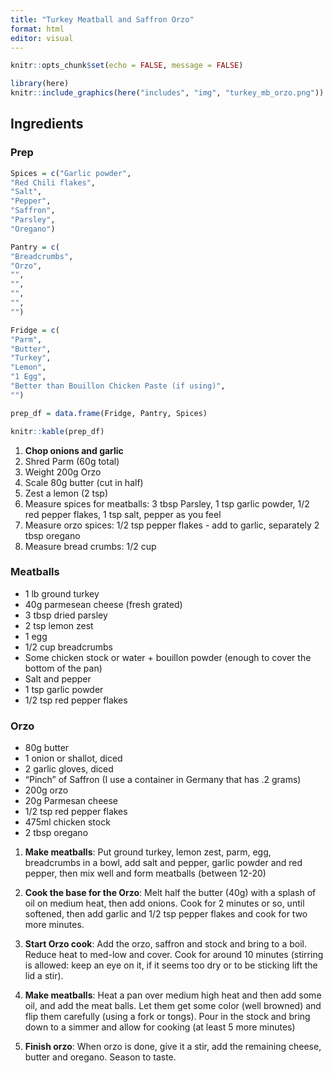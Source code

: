 ```yaml
---
title: "Turkey Meatball and Saffron Orzo"
format: html
editor: visual
---
```


```r
knitr::opts_chunk$set(echo = FALSE, message = FALSE)
```


```r
library(here)
knitr::include_graphics(here("includes", "img", "turkey_mb_orzo.png"))
```

## Ingredients

### Prep

```r

Spices = c("Garlic powder",
"Red Chili flakes", 
"Salt",
"Pepper", 
"Saffron",
"Parsley",
"Oregano")

Pantry = c(
"Breadcrumbs",
"Orzo",
"",
"",
"",
"",
"")

Fridge = c(
"Parm",
"Butter",
"Turkey",
"Lemon",
"1 Egg",
"Better than Bouillon Chicken Paste (if using)",
"")

prep_df = data.frame(Fridge, Pantry, Spices)
```

```r

knitr::kable(prep_df)
```

1.  **Chop onions and garlic**
2.  Shred Parm (60g total)
3.  Weight 200g Orzo
4.  Scale 80g butter (cut in half)
5.  Zest a lemon (2 tsp)
6.  Measure spices for meatballs: 3 tbsp Parsley, 1 tsp garlic powder, 1/2 red pepper flakes, 1 tsp salt, pepper as you feel
7.  Measure orzo spices: 1/2 tsp pepper flakes - add to garlic, separately 2 tbsp oregano
8.  Measure bread crumbs: 1/2 cup

### Meatballs

-   1 lb ground turkey
-   40g parmesean cheese (fresh grated)
-   3 tbsp dried parsley
-   2 tsp lemon zest
-   1 egg
-   1/2 cup breadcrumbs
-   Some chicken stock or water + bouillon powder (enough to cover the bottom of the pan)
-   Salt and pepper
-   1 tsp garlic powder
-   1/2 tsp red pepper flakes

### Orzo

-   80g butter
-   1 onion or shallot, diced
-   2 garlic gloves, diced
-   "Pinch" of Saffron (I use a container in Germany that has .2 grams)
-   200g orzo
-   20g Parmesan cheese
-   1/2 tsp red pepper flakes
-   475ml chicken stock
-   2 tbsp oregano

1.  **Make meatballs**: Put ground turkey, lemon zest, parm, egg, breadcrumbs in a bowl, add salt and pepper, garlic powder and red pepper, then mix well and form meatballs (between 12-20)

2.  **Cook the base for the Orzo**: Melt half the butter (40g) with a splash of oil on medium heat, then add onions. Cook for 2 minutes or so, until softened, then add garlic and 1/2 tsp pepper flakes and cook for two more minutes.

3.  **Start Orzo cook**: Add the orzo, saffron and stock and bring to a boil. Reduce heat to med-low and cover. Cook for around 10 minutes (stirring is allowed: keep an eye on it, if it seems too dry or to be sticking lift the lid a stir).

4.  **Make meatballs**: Heat a pan over medium high heat and then add some oil, and add the meat balls. Let them get some color (well browned) and flip them carefully (using a fork or tongs). Pour in the stock and bring down to a simmer and allow for cooking (at least 5 more minutes)

5.  **Finish orzo**: When orzo is done, give it a stir, add the remaining cheese, butter and oregano. Season to taste.
